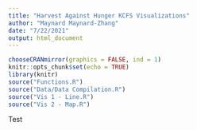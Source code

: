 ```yaml
---
title: "Harvest Against Hunger KCFS Visualizations"
author: "Maynard Maynard-Zhang"
date: "7/22/2021"
output: html_document
---
```


```r
chooseCRANmirror(graphics = FALSE, ind = 1)
knitr::opts_chunk$set(echo = TRUE)
library(knitr)
source("Functions.R")
source("Data/Data Compilation.R")
source("Vis 1 - Line.R")
source("Vis 2 - Map.R")
```

Test
